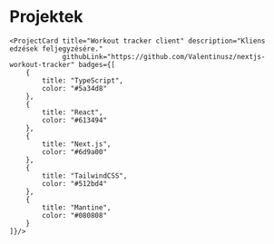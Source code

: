

# Projektek

<ProjectCardContainer>
    <ProjectCard title="Workout tracker API" description="API edzések feljegyzésére."
                 githubLink="https://github.com/Valentinusz/asp.net-workout-tracker-api" badges={[
        {
            title: "C#",
            color: "#5a34d8"
        },
        {
            title: "ASP.NET Core",
            color: "#613494"
        },
        {
            title: "OpenAPI",
            color: "#6d9a00"
        },
        {
            title: "Entity Framework Core",
            color: "#512bd4"
        },
        {
            title: "xUnit.net",
            color: "#080808"
        }
    ]}/>

    <ProjectCard title="Workout tracker client" description="Kliens edzések feljegyzésére."
                 githubLink="https://github.com/Valentinusz/nextjs-workout-tracker" badges={[
        {
            title: "TypeScript",
            color: "#5a34d8"
        },
        {
            title: "React",
            color: "#613494"
        },
        {
            title: "Next.js",
            color: "#6d9a00"
        },
        {
            title: "TailwindCSS",
            color: "#512bd4"
        },
        {
            title: "Mantine",
            color: "#080808"
        }
    ]}/>
</ProjectCardContainer>

